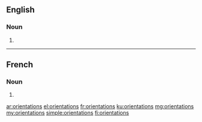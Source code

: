 ==English==

===Noun===
{{head|en|noun plural form}}

# {{plural of|orientation|lang=en}}

----

==French==

===Noun===
{{head|fr|noun plural form|g=f}}

# {{plural of|orientation|lang=fr}}

[[ar:orientations]]
[[el:orientations]]
[[fr:orientations]]
[[ku:orientations]]
[[mg:orientations]]
[[my:orientations]]
[[simple:orientations]]
[[fi:orientations]]